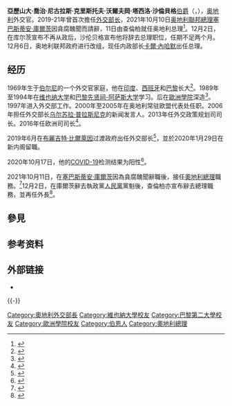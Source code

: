 {{noteTA
|1=zh-hans:沙伦贝格; zh-hant:沙倫貝格; zh-tw:查倫柏; zh-hk:沙倫堡;
|2=zh-cn:乔治; zh-tw:喬治; zh-hk:佐治;
|3=zh-cn:克里斯托夫; zh-tw:克里斯多夫; zh-hk:基斯杜夫;
|4=zh-hans:沃尔夫冈; zh-hant:沃爾夫岡; zh-tw:沃夫岡; zh-hk:胡夫岡;
}}
{{Infobox officeholder
|name         = 亚历山大·沙伦贝格
|native_name  = Alexander Schallenberg
|image        = Alexander Schallenberg (2021-03-12, cropped).jpg
|office       = {{AUT}}[[奥地利总理|聯邦總理]]
|president    = [[亞歷山大·范德貝倫|亞歷山大·范德貝倫]]
|term_start   = 2021年10月11日
|term_end     = 2021年12月6日
|predecessor  = [[塞巴斯蒂安·库尔茨|塞巴斯蒂安·库尔茨]]
|successor    = [[卡爾·內哈默|卡爾·內哈默]]
|office1      = {{AUT}}欧洲和国际事务部长
|chancellor1  = 卡爾·內哈默
|term_start1  = 2021年12月6日
|term_end1    = 
|predecessor1 = 邁克爾·林哈特
|successor1   = 
|chancellor2  = [[布麗吉特·比爾萊因|布麗吉特·比爾萊因]]<br>[[塞巴斯蒂安·库尔茨|塞巴斯蒂安·库尔茨]]
|term_start2  = 2019年6月3日
|term_end2    = 2021年10月11日
|predecessor2 = [[卡琳·克奈斯爾|卡琳·克奈斯爾]]
|successor2   = {{le|邁克爾·林哈特|Michael Linhart}}
|birth_date   = {{birth date and age|1969|6|20}}
|birth_place  = {{SWI}}[[伯尔尼|伯尔尼]]
|death_date   = 
|spouse       = 
|party        = [[奥地利人民党|人民黨]]{{small|（自2020年）}}<br>[[無黨籍|無黨籍]]{{small|（至2020年）}}
|alma_mater   = {{unbulleted list |[[维也纳大学|维也纳大学]] |[[巴黎第二大学|巴黎第二大学]] |[[歐洲學院|歐洲學院]]}}
}}
{{中文译名
| putonghua = 亚历山大·沙伦贝格<ref>{{Cite web |url = http://www.cankaoxiaoxi.com/ym/20201019/2422886.shtml |title = 10月19日译名发布：Alexander Schallenberg |author = 张威威 |date = 2020-10-19 |publisher = 参考消息 |language = zh-cn |accessdate = 2020-10-19 |archive-date = 2020-10-22 |archive-url = https://web.archive.org/web/20201022023604/http://www.cankaoxiaoxi.com/ym/20201019/2422886.shtml |dead-url = no }}</ref>
| taiwan    = 
| cantonese = 
}}
'''亞歷山大·喬治·尼古拉斯·克里斯托夫·沃爾夫岡·塔西洛·沙倫貝格'''[[伯爵|伯爵]]{{efn|沙倫貝格的傳統稱號是[[伯爵|伯爵]]，是他家族被歷史上[[哈布斯堡君主國|哈布斯堡君主國]]於1666年給予的世襲稱號。哈布斯堡世襲土地範圍包含很多現代的中歐國家，匈牙利是承認世襲稱號的，然而佔地較小的奧地利則不認可。在沙倫貝格的出生地瑞士，貴族稱號在社交上會被使用，但沒有法律地位，而在匈牙利則沒有任何規管。}}（{{lang-de|Graf '''Alexander Georg Nicolas Christoph Wolfgang Tassilo Schallenberg'''}}，{{bd|1969年|6月20日|catIdx=Schallenberg}}），[[奥地利|奥地利]]外交官。2019-21年曾首次擔任[[外交部长|外交部长]]，2021年10月10日[[奥地利聯邦總理|奥地利聯邦總理]][[塞巴斯蒂安·庫爾茨|塞巴斯蒂安·庫爾茨]]因貪腐醜聞而請辭，11日由查倫柏就任奥地利总理<ref>{{cite news|url=https://news.now.com/home/international/player?newsId=452774|title=沙倫貝格周一宣誓出任奧地利總理|work=[[Now新聞|Now新聞]]|date=2021-10-11|accessdate=2021-10-11|archive-date=2021-10-27|archive-url=https://web.archive.org/web/20211027181457/https://news.now.com/home/international/player%3FnewsId%3D452774}}</ref>。12月2日，在库尔茨宣布不再从政后，沙伦贝格宣布他将辞去总理职位，任期不足两个月。12月6日，奥地利联邦政府进行改组，现任内政部长[[卡爾·內哈默|卡爾·內哈默]]出任总理。

==经历==
1969年生于[[伯尔尼|伯尔尼]]的一个外交官家庭，他在[[印度|印度]]、[[西班牙|西班牙]]和[[巴黎|巴黎]]长大<ref name="OEN">{{cite web|url=https://www.nachrichten.at/politik/aussenpolitik/Das-Spielfeld-der-Diplomatie-ist-die-zweite-Reihe;art391,2607027|title=Das Spielfeld der Diplomatie ist die zweite Reihe|publisher=Oberösterreichische Nachrichten|date=2017-06-26|accessdate=2019-06-03|language=de|archive-date=2020-10-20|archive-url=https://web.archive.org/web/20201020092919/https://www.nachrichten.at/politik/aussenpolitik/Das-Spielfeld-der-Diplomatie-ist-die-zweite-Reihe;art391,2607027|dead-url=no}}</ref>。1989年至1994年在[[维也纳大学|维也纳大学]]和[[巴黎第二大学|巴黎先贤祠-阿萨斯大学]]学习。后在[[歐洲學院|歐洲學院]]深造<ref>{{cite web|url=https://www.kleinezeitung.at/politik/innenpolitik/5636938/KneisslNachfolger_Karrierediplomat-und-KurzVertrauter-Schallenberg|title=Kneissl-Nachfolger – Karrierediplomat und Kurz-Vertrauter Schallenberg wird Außenminister|work=Kleine Zeitung|date=2019-05-30|accessdate=2019-06-03|language=de|archive-date=2019-05-31|archive-url=https://web.archive.org/web/20190531175742/https://www.kleinezeitung.at/politik/innenpolitik/5636938/KneisslNachfolger_Karrierediplomat-und-KurzVertrauter-Schallenberg|dead-url=no}}</ref>。1997年进入外交部工作。2000年至2005年在奥地利常驻欧盟代表处任职。2006年担任外交部长[[乌尔苏拉·普拉斯尼克|乌尔苏拉·普拉斯尼克]]的新闻发言人。2013年任外交政策规划司司长。2016年任欧洲司司长<ref>{{cite web |title=Schallenberg leitet EU-Sektion im Kanzleramt. Der erfahrene Kurz-Vertraute wird die Ratspräsidentschaft koordinieren |url=https://diepresse.com/home/ausland/eu/5381501/Schallenberg-leitet-EUSektion-im-Kanzleramt |publisher=Die Presse |accessdate=2019-05-30 |language=de |date=2018-03-03 |archive-date=2019-05-30 |archive-url=https://web.archive.org/web/20190530133233/https://diepresse.com/home/ausland/eu/5381501/Schallenberg-leitet-EUSektion-im-Kanzleramt |dead-url=no }}</ref>。

2019年6月在[[布麗吉特·比爾萊因|布麗吉特·比爾萊因]]过渡政府出任外交部长<ref>{{cite web |title=奥地利总统任命过渡政府总理 |url=http://www.xinhuanet.com/world/2019-05/31/c_1124564889.htm |publisher=新华网 |date=2019-05-31 |accessdate=2020-10-17 |archive-date=2020-08-08 |archive-url=https://web.archive.org/web/20200808161310/http://www.xinhuanet.com/world/2019-05/31/c_1124564889.htm |dead-url=no }}</ref>，並於2020年1月29日在新内阁留職。

2020年10月17日，他的[[2019冠狀病毒病|COVID-19]]检测结果为阳性<ref>{{cite web |title=奥地利外长新冠病毒检测呈阳性 正接受隔离 |url=http://news.haiwainet.cn/n/2020/1017/c3541093-31896606.html |publisher=海外网 |date=2020-10-17 |accessdate=2020-10-17 |archive-date=2020-10-17 |archive-url=https://web.archive.org/web/20201017195223/http://news.haiwainet.cn/n/2020/1017/c3541093-31896606.html |dead-url=no }}</ref>。

2021年10月11日，在[[塞巴斯蒂安·庫爾茨|塞巴斯蒂安·庫爾茨]]因為貪腐醜聞辭職後，接任[[奧地利總理|奧地利總理]]職務。<ref>{{cite news|url=https://www.cna.com.tw/news/aopl/202110110225.aspx|title=奧地利執政黨捲貪腐醜聞 總理下台由外長接任|accessdate=2021-10-12|date=2021-10-11|publisher=中央通訊社|archive-date=2021-11-03|archive-url=https://web.archive.org/web/20211103070814/https://www.cna.com.tw/news/aopl/202110110225.aspx}}</ref>12月2日，在庫爾茨辭去執政黨[[奥地利人民党|人民黨]]黨魁後，查倫柏亦宣布辭去總理職務，並再任外長<ref>{{Cite web|title=不想擔任執政黨黨魁！奧地利總理宣布將請辭 - 國際|url=https://news.ltn.com.tw/news/world/breakingnews/3756532|access-date=2021-12-03|date=2021-12-03|last=自由時報電子報|work=自由時報電子報|language=zh-TW|archive-date=2021-12-22|archive-url=https://web.archive.org/web/20211222040319/https://news.ltn.com.tw/news/world/breakingnews/3756532}}</ref>。

==參見==
{{notelist}}

==参考资料==
{{reflist}}

==外部链接==
{{commonscat|Alexander Schallenberg}}
* {{DNB-Portal|121329615}}

{{-}}
{{s-start}}
{{s-off}}
{{s-bef|before=[[卡琳·克奈斯爾|卡琳·克奈斯爾]]}}
{{s-ttl|title=奥地利外交部长|years=2019年－2021年}}
{{s-aft|after={{link-de|Michael Linhart}}}}
{{s-bef|before=[[塞巴斯蒂安·库尔茨|塞巴斯蒂安·库尔茨]]}}
{{s-ttl|title=[[奥地利总理|奥地利总理]]|years=2021年}}
{{s-aft|after=[[卡爾·內哈默|卡爾·內哈默]]}}
{{s-end}}
{{奥地利总理}}
{{Authority control}}

{{DEFAULTSORT:Schallenberg, Alexander}}
[[Category:奧地利外交部長|Category:奧地利外交部長]]
[[Category:維也納大學校友|Category:維也納大學校友]]
[[Category:巴黎第二大學校友|Category:巴黎第二大學校友]]
[[Category:歐洲學院校友|Category:歐洲學院校友]]
[[Category:伯恩人|Category:伯恩人]]
[[Category:奧地利總理|Category:奧地利總理]]